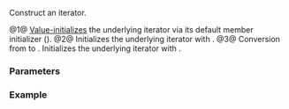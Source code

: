 {{cpp/ranges/elements_view/iterator/title | ''iterator''}}
{{cpp/ranges/elements_view/navbar}}

{{dcl begin}}
{{dcl | num=1 | since=c++20 | 1=
/*iterator*/() requires std::default_initializable&lt;ranges::iterator_t&lt;Base&gt;&gt;
    = default;&lt;!-- P2325R3 --&gt;
}}
{{dcl | num=2 | since=c++20 | 1=
constexpr explicit /*iterator*/( ranges::iterator_t&lt;Base&gt; current );
}}
{{dcl | num=3 | since=c++20 | 1=
constexpr /*iterator*/( /*iterator*/&lt;!Const&gt; i ) requires Const &amp;&amp; 
    std::convertible_to&lt;ranges::iterator_t&lt;V&gt;, ranges::iterator_t&lt;Base&gt;&gt;;
}}
{{dcl end}}

Construct an iterator.

@1@ [[cpp/language/value initialization|Value-initializes]] the underlying iterator {{tt|''current_''}} via its default member initializer ({{c|1== ranges::iterator_t&lt;Base&gt;()}}).
@2@ Initializes the underlying iterator {{tt|''current_''}} with {{c|std::move(current)}}.
@3@ Conversion from {{c|/*iterator*/&lt;false&gt;}} to {{c|/*iterator*/&lt;true&gt;}}. Initializes the underlying iterator {{tt|''current_''}} with {{c|std::move(i.current)}}.

===Parameters===
{{par begin}}
{{par | current | an iterator into (possibly const-qualified) {{tt|V}} }}
{{par | i | an {{c|/*iterator*/&lt;false&gt;}} }}
{{par end}}

===Example===
{{example
| code=
| output=
}}

{{langlinks|es|ja|ru|zh}}